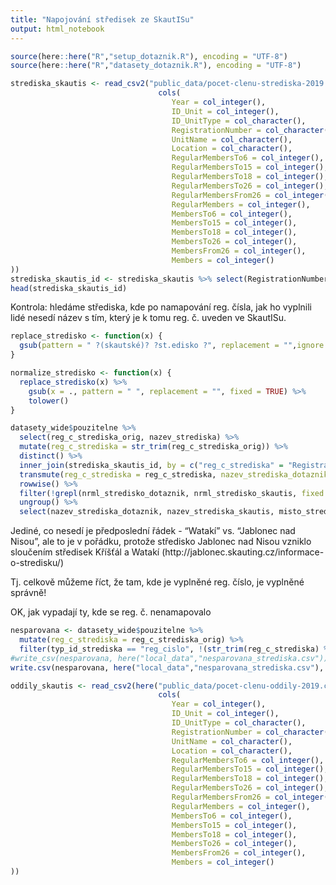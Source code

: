 ---
title: "Napojování středisek ze SkautISu"
output: html_notebook
---

```{r setup}
source(here::here("R","setup_dotaznik.R"), encoding = "UTF-8")
source(here::here("R","datasety_dotaznik.R"), encoding = "UTF-8")

```

```{r}
strediska_skautis <- read_csv2("public_data/pocet-clenu-strediska-2019.csv", na = c("NULL"), col_types = 
                                 cols(
                                    Year = col_integer(),
                                    ID_Unit = col_integer(),
                                    ID_UnitType = col_character(),
                                    RegistrationNumber = col_character(),
                                    UnitName = col_character(),
                                    Location = col_character(),
                                    RegularMembersTo6 = col_integer(),
                                    RegularMembersTo15 = col_integer(),
                                    RegularMembersTo18 = col_integer(),
                                    RegularMembersTo26 = col_integer(),
                                    RegularMembersFrom26 = col_integer(),
                                    RegularMembers = col_integer(),
                                    MembersTo6 = col_integer(),
                                    MembersTo15 = col_integer(),
                                    MembersTo18 = col_integer(),
                                    MembersTo26 = col_integer(),
                                    MembersFrom26 = col_integer(),
                                    Members = col_integer()
))
strediska_skautis_id <- strediska_skautis %>% select(RegistrationNumber, UnitName, Location)
head(strediska_skautis_id)
```

Kontrola: hledáme střediska, kde po namapování reg. čísla, jak ho vyplnili lidé nesedí název s tím, který je k tomu reg. č. uveden ve SkautISu.

```{r}
replace_stredisko <- function(x) {
  gsub(pattern = " ?(skautské)? ?st.edisko ?", replacement = "",ignore.case = TRUE, x = x)
}

normalize_stredisko <- function(x) {
  replace_stredisko(x) %>%
    gsub(x = ., pattern = " ", replacement = "", fixed = TRUE) %>%
    tolower()
}

datasety_wide$pouzitelne %>% 
  select(reg_c_strediska_orig, nazev_strediska) %>%
  mutate(reg_c_strediska = str_trim(reg_c_strediska_orig)) %>%
  distinct() %>%
  inner_join(strediska_skautis_id, by = c("reg_c_strediska" = "RegistrationNumber")) %>%
  transmute(reg_c_strediska = reg_c_strediska, nazev_strediska_dotaznik = replace_stredisko(nazev_strediska), nazev_strediska_skautis = replace_stredisko(UnitName), misto_strediska_skautis = Location, nrml_stredisko_dotaznik = normalize_stredisko(nazev_strediska), nrml_stredisko_skautis = normalize_stredisko(UnitName)) %>%
  rowwise() %>%
  filter(!grepl(nrml_stredisko_dotaznik, nrml_stredisko_skautis, fixed = TRUE), !grepl(nrml_stredisko_skautis, nrml_stredisko_dotaznik, fixed = TRUE)) %>%
  ungroup() %>%
  select(nazev_strediska_dotaznik, nazev_strediska_skautis, misto_strediska_skautis, reg_c_strediska)
```

Jediné, co nesedí je předposlední řádek - "Watakí" vs. "Jablonec nad Nisou", ale to je v pořádku, protože středisko Jablonec nad Nisou vzniklo sloučením středisek Kříšťál a Watakí (http://jablonec.skauting.cz/informace-o-stredisku/)

Tj. celkově můžeme říct, že tam, kde je vyplněné reg. číslo, je vyplněné správně!


OK, jak vypadají ty, kde se reg. č. nenamapovalo

```{r}
nesparovana <- datasety_wide$pouzitelne %>% 
  mutate(reg_c_strediska = reg_c_strediska_orig) %>%
  filter(typ_id_strediska == "reg_cislo", !(str_trim(reg_c_strediska) %in% strediska_skautis_id$RegistrationNumber)) %>% select(reg_c_strediska, nazev_strediska, nazev_oddilu)
#write_csv(nesparovana, here("local_data","nesparovana_strediska.csv"))
write.csv(nesparovana, here("local_data","nesparovana_strediska.csv"), fileEncoding = "UTF-8")
```

```{r}
oddily_skautis <- read_csv2(here("public_data/pocet-clenu-oddily-2019.csv"), na = c("NULL"), col_types = 
                                 cols(
                                    Year = col_integer(),
                                    ID_Unit = col_integer(),
                                    ID_UnitType = col_character(),
                                    RegistrationNumber = col_character(),
                                    UnitName = col_character(),
                                    Location = col_character(),
                                    RegularMembersTo6 = col_integer(),
                                    RegularMembersTo15 = col_integer(),
                                    RegularMembersTo18 = col_integer(),
                                    RegularMembersTo26 = col_integer(),
                                    RegularMembersFrom26 = col_integer(),
                                    RegularMembers = col_integer(),
                                    MembersTo6 = col_integer(),
                                    MembersTo15 = col_integer(),
                                    MembersTo18 = col_integer(),
                                    MembersTo26 = col_integer(),
                                    MembersFrom26 = col_integer(),
                                    Members = col_integer()
))
```



